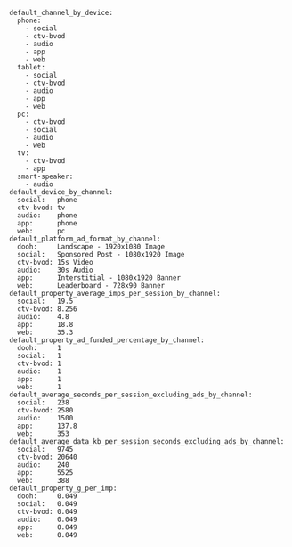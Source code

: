 ```
default_channel_by_device:
  phone:
    - social
    - ctv-bvod
    - audio
    - app
    - web
  tablet:
    - social
    - ctv-bvod
    - audio
    - app
    - web
  pc:
    - ctv-bvod
    - social
    - audio
    - web
  tv:
    - ctv-bvod
    - app
  smart-speaker:
    - audio
default_device_by_channel:
  social:   phone
  ctv-bvod: tv
  audio:    phone
  app:      phone
  web:      pc
default_platform_ad_format_by_channel:
  dooh:     Landscape - 1920x1080 Image
  social:   Sponsored Post - 1080x1920 Image
  ctv-bvod: 15s Video
  audio:    30s Audio
  app:      Interstitial - 1080x1920 Banner
  web:      Leaderboard - 728x90 Banner
default_property_average_imps_per_session_by_channel:
  social:   19.5
  ctv-bvod: 8.256
  audio:    4.8
  app:      18.8
  web:      35.3
default_property_ad_funded_percentage_by_channel:
  dooh:     1
  social:   1
  ctv-bvod: 1
  audio:    1
  app:      1
  web:      1
default_average_seconds_per_session_excluding_ads_by_channel:
  social:   238
  ctv-bvod: 2580
  audio:    1500
  app:      137.8
  web:      353
default_average_data_kb_per_session_seconds_excluding_ads_by_channel:
  social:   9745
  ctv-bvod: 20640
  audio:    240
  app:      5525
  web:      388
default_property_g_per_imp:
  dooh:     0.049
  social:   0.049
  ctv-bvod: 0.049
  audio:    0.049
  app:      0.049
  web:      0.049
```
